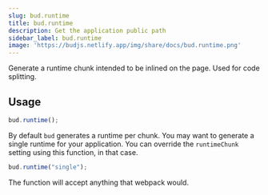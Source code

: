 ```yaml
---
slug: bud.runtime
title: bud.runtime
description: Get the application public path
sidebar_label: bud.runtime
image: 'https://budjs.netlify.app/img/share/docs/bud.runtime.png'
---
```


Generate a runtime chunk intended to be inlined on the page. Used for code splitting.

## Usage

```js
bud.runtime();
```

By default `bud` generates a runtime per chunk. You may want to generate a single runtime for your application.
You can override the `runtimeChunk` setting using this function, in that case.

```js
bud.runtime("single");
```

The function will accept anything that webpack would.
